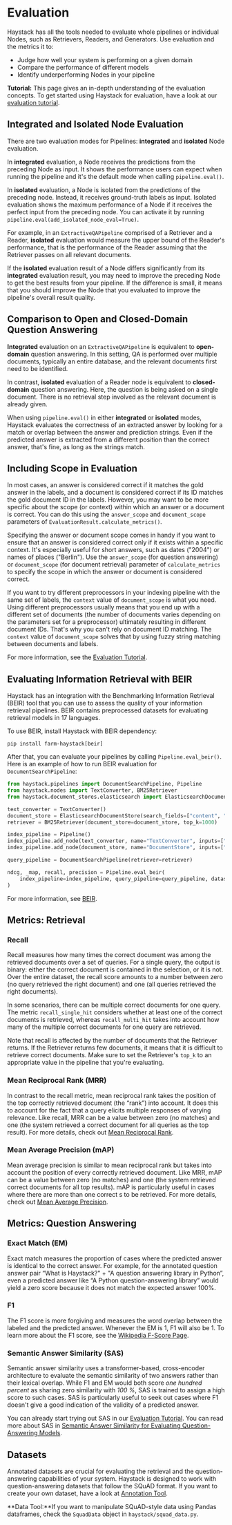 # Evaluation

Haystack has all the tools needed to evaluate whole pipelines or individual Nodes, such as Retrievers, Readers, and Generators. 
Use evaluation and the metrics it to:
- Judge how well your system is performing on a given domain
- Compare the performance of different models
- Identify underperforming Nodes in your pipeline

<div className="max-w-xl bg-yellow-light-theme border-l-8 border-yellow-dark-theme px-6 pt-6 pb-4 my-4 rounded-md dark:bg-yellow-900">

**Tutorial:** This page gives an in-depth understanding of the evaluation concepts.
To get started using Haystack for evaluation, have a look at our [evaluation tutorial](/tutorials/v1.6.0/evaluation).

</div>

## Integrated and Isolated Node Evaluation

There are two evaluation modes for Pipelines: **integrated** and **isolated** Node evaluation.

In **integrated** evaluation, a Node receives the predictions from the preceding Node as input.
It shows the performance users can expect when running the pipeline and it's the default mode when calling `pipeline.eval()`.

In **isolated** evaluation, a Node is isolated from the predictions of the preceding node.
Instead, it receives ground-truth labels as input.
Isolated evaluation shows the maximum performance of a Node if it receives the perfect input from the preceding node.
You can activate it by running `pipeline.eval(add_isolated_node_eval=True)`.

For example, in an `ExtractiveQAPipeline` comprised of a Retriever and a Reader,
**isolated** evaluation would measure the upper bound of the Reader's performance, 
that is the performance of the Reader assuming that the Retriever passes on all relevant documents.

If the **isolated** evaluation result of a Node differs significantly from its **integrated** evaluation result,
you may need to improve the preceding Node to get the best results from your pipeline.
If the difference is small, it means that you should improve the Node that you evaluated to improve the pipeline's overall result quality.

## Comparison to Open and Closed-Domain Question Answering

**Integrated** evaluation on an `ExtractiveQAPipeline` is equivalent to **open-domain** question answering.
In this setting, QA is performed over multiple documents, typically an entire database,
and the relevant documents first need to be identified.

In contrast, **isolated** evaluation of a Reader node is equivalent to **closed-domain** question answering.
Here, the question is being asked on a single document.
There is no retrieval step involved as the relevant document is already given.

When using `pipeline.eval()` in either **integrated** or **isolated** modes,
Haystack evaluates the correctness of an extracted answer by looking for a match or overlap between the answer and prediction strings.
Even if the predicted answer is extracted from a different position than the correct answer, that's fine, as long as the strings match.

## Including Scope in Evaluation

In most cases, an answer is considered correct if it matches the gold answer in the labels, and a document is considered correct if its ID matches the gold document ID in the labels. However, you may want to be more specific about the scope (or context) within which an answer or a document is correct. You can do this using the `answer_scope` and `document_scope` parameters of `EvaluationResult.calculate_metrics()`.

Specifying the answer or document scope comes in handy if you want to ensure that an answer is considered correct only if it exists within a specific context. It's especially useful for short answers, such as dates ("2004") or names of places ("Berlin"). Use the `answer_scope` (for question answering) or `document_scope` (for document retrieval) parameter of `calculate_metrics` to specify the scope in which the answer or document is considered correct. 

If you want to try different preprocessors in your indexing pipeline with the same set of labels, the `context` value of `document_scope` is what you need. Using different preprocessors usually means that you end up with a different set of documents (the number of documents varies depending on the parameters set for a preprocessor) ultimately resulting in different document IDs. That's why you can't rely on document ID matching. The `context` value of `document_scope` solves that by using fuzzy string matching between documents and labels. 

For more information, see the [Evaluation Tutorial](/tutorials/v1.6.0/evaluation).


## Evaluating Information Retrieval with BEIR

Haystack has an integration with the Benchmarking Information Retrieval (BEIR) tool that you can use to assess the quality of your information retrieval pipelines. BEIR contains preprocessed datasets for evaluating retrieval models in 17 languages.

To use BEIR, install Haystack with BEIR dependency:
```
pip install farm-haystack[beir]
```
After that, you can evaluate your pipelines by calling ``Pipeline.eval_beir()``.
Here is an example of how to run BEIR evaluation for `DocumentSearchPipeline`:

```python
from haystack.pipelines import DocumentSearchPipeline, Pipeline
from haystack.nodes import TextConverter, BM25Retriever
from haystack.document_stores.elasticsearch import ElasticsearchDocumentStore

text_converter = TextConverter()
document_store = ElasticsearchDocumentStore(search_fields=["content", "name"], index="scifact_beir")
retriever = BM25Retriever(document_store=document_store, top_k=1000)

index_pipeline = Pipeline()
index_pipeline.add_node(text_converter, name="TextConverter", inputs=["File"])
index_pipeline.add_node(document_store, name="DocumentStore", inputs=["TextConverter"])

query_pipeline = DocumentSearchPipeline(retriever=retriever)

ndcg, _map, recall, precision = Pipeline.eval_beir(
    index_pipeline=index_pipeline, query_pipeline=query_pipeline, dataset="scifact"
)
```

For more information, see [BEIR](https://github.com/beir-cellar/beir).

## Metrics: Retrieval

### Recall

Recall measures how many times the correct document was among the retrieved documents over a set of queries.
For a single query, the output is binary: either the correct document is contained in the selection, or it is not.
Over the entire dataset, the recall score amounts to a number between zero (no query retrieved the right document) and one (all queries retrieved the right documents).

In some scenarios, there can be multiple correct documents for one query. The metric `recall_single_hit` considers whether at least one of the correct documents is retrieved, whereas `recall_multi_hit` takes into account how many of the multiple correct documents for one query are retrieved.

Note that recall is affected by the number of documents that the Retriever returns.
If the Retriever returns few documents, it means that it is difficult to retrieve correct documents.
Make sure to set the Retriever's `top_k` to an appropriate value in the pipeline that you're evaluating.

### Mean Reciprocal Rank (MRR)

In contrast to the recall metric, mean reciprocal rank takes the position of the top correctly retrieved document (the “rank”) into account.
It does this to account for the fact that a query elicits multiple responses of varying relevance.
Like recall, MRR can be a value between zero (no matches) and one (the system retrieved a correct document for all queries as the top result).
For more details, check out [Mean Reciprocal Rank](https://en.wikipedia.org/wiki/Mean_reciprocal_rank).

### Mean Average Precision (mAP)

Mean average precision is similar to mean reciprocal rank but takes into account the position of every correctly retrieved document.
Like MRR, mAP can be a value between zero (no matches) and one (the system retrieved correct documents for all top results).
mAP is particularly useful in cases where there are more than one correct s to be retrieved.
For more details, check out [Mean Average Precision](https://en.wikipedia.org/wiki/Evaluation_measures_(information_retrieval)#Mean_average_precision).


## Metrics: Question Answering

### Exact Match (EM)

Exact match measures the proportion of cases where the predicted answer is identical to the correct answer.
For example, for the annotated question answer pair “What is Haystack?" + "A question answering library in Python”,
even a predicted answer like “A Python question-answering library” would yield a zero score because it does not match the expected answer 100%.

### F1

The F1 score is more forgiving and measures the word overlap between the labeled and the predicted answer.
Whenever the EM is 1, F1 will also be 1.
To learn more about the F1 score, see the [Wikipedia F-Score Page](https://en.wikipedia.org/wiki/F-score).

### Semantic Answer Similarity (SAS)

Semantic answer similarity uses a transformer-based, cross-encoder architecture to evaluate the semantic similarity of two answers rather than their lexical overlap. 
While F1 and EM would both score *one hundred percent* as sharing zero similarity with *100 %*, SAS is trained to assign a high score to such cases.
SAS is particularly useful to seek out cases where F1 doesn't give a good indication of the validity of a predicted answer.

You can already start trying out SAS in our [Evaluation Tutorial](/tutorials/v1.6.0/evaluation). You can read more about SAS in [Semantic Answer Similarity for Evaluating Question-Answering Models](https://arxiv.org/abs/2108.06130).

## Datasets

Annotated datasets are crucial for evaluating the retrieval and the question-answering capabilities of your system.
Haystack is designed to work with question-answering datasets that follow the SQuAD format.
If you want to create your own dataset, have a look at [Annotation Tool](/components/v1.6.0/annotation). 

<div className="max-w-xl bg-yellow-light-theme border-l-8 border-yellow-dark-theme px-6 pt-6 pb-4 my-4 rounded-md dark:bg-yellow-900">

**Data Tool:**If you want to manipulate SQuAD-style data using Pandas dataframes, check the `SquadData` object in `haystack/squad_data.py`.

</div>
